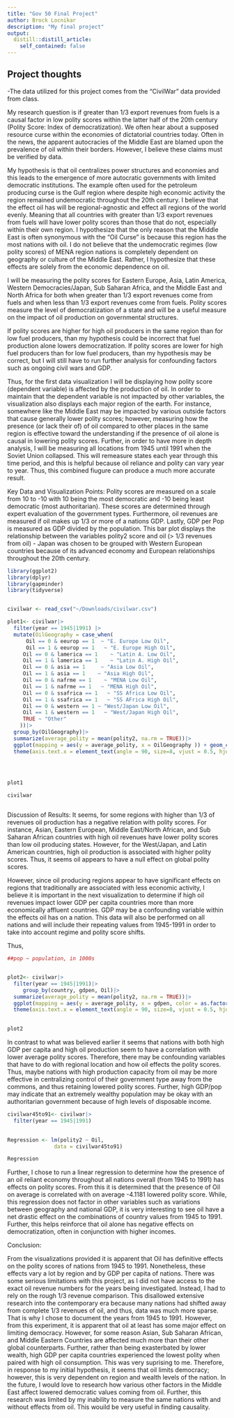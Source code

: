 ```yaml
---
title: "Gov 50 Final Project"
author: Brock Locnikar
description: "My final project"
output:
  distill::distill_article:
    self_contained: false
---
```



## Project thoughts

-The data utilized for this project comes from the "CivilWar" data provided from class.

My research question is if greater than 1/3 export revenues from fuels is a causal factor in low polity scores within the latter half of the 20th century (Polity Score:  Index of democratization). We often hear about a supposed resource curse within the economies of dictatorial countries today. Often in the news, the apparent autocracies of the Middle East are blamed upon the prevalence of oil within their borders. However, I believe these claims must be verified by data. 

My hypothesis is that oil centralizes power structures and economies and this leads to the emergence of more autocratic governments with limited democratic institutions. The example often used for the petroleum producing curse is the Gulf region where despite high economic activity the region remained undemocratic throughout the 20th century. I believe that the effect oil has will be regional-agnostic and effect all regions of the world evenly. Meaning that all countries with greater than 1/3 export revenues from fuels will have lower polity scores than those that do not, especially within their own region. I hypothesize that the only reason that the Middle East is often synonymous with the "Oil Curse" is because this region has the most nations with oil. I do not believe that the undemocratic regimes (low polity scores) of MENA region nations is completely dependent on geography or culture of the Middle East. Rather, I hypothesize that these effects are solely from the economic dependence on oil.


I will be measuring the polity scores for Eastern Europe, Asia, Latin America, Western Democracies/Japan, Sub Saharan Africa, and the Middle East and North Africa for both when greater than 1/3 export revenues come from fuels and when less than 1/3 export revenues come from fuels. Polity scores measure the level of democratization of a state and will be a useful measure on the impact of oil production on governmental structures. 


If polity scores are higher for high oil producers in the same region than for low fuel producers, than my hypothesis could be incorrect that fuel production alone lowers democratization. If polity scores are lower for high fuel producers than for low fuel producers, than my hypothesis may be correct, but I will still have to run further analysis for confounding factors such as ongoing civil wars and GDP.


Thus, for the first data visualization I will be displaying how polity score (dependent variable) is affected by the production of oil. In order to maintain that the dependent variable is not impacted by other variables, the visualization also displays each major region of the earth. For instance, somewhere like the Middle East may be impacted by various outside factors that cause generally lower polity scores; however, measuring how the presence (or lack their of) of oil compared to other places in the same region is effective toward the understanding if the presence of oil alone is causal in lowering polity scores. Further, in order to have more in depth analysis, I will be measuring all locations from 1945 until 1991 when the Soviet Union collapsed. This will remeasure states each year through this time period, and this is helpful because oil reliance and polity can vary year to year. Thus, this combined fiugure can produce a much more accurate result.

Key Data and Visualization Points: Polity scores are measured on a scale from 10 to -10 with 10 being the most democratic and -10 being least democratic (most authoritarian). These scores are determined through expert evaluation of the government types. Furthermore, oil revenues are measured if oil makes up 1/3 or more of a nations GDP. Lastly, GDP per Pop is measured as GDP divided by the population. This bar plot displays the relationship between the variables polity2 score and oil (> 1/3 revenues from oil) - Japan was chosen to be grouped with Western European countries because of its advanced economy and European relationships throughout the 20th century.


```r
library(ggplot2)
library(dplyr)
library(gapminder)
library(tidyverse)


civilwar <- read_csv("~/Downloads/civilwar.csv")

plot1<- civilwar|>
  filter(year == 1945|1991) |>
  mutate(OilGeography = case_when(
      Oil == 0 & eeurop == 1  ~ "E. Europe Low Oil",
      Oil == 1 & eeurop == 1   ~ "E. Europe High Oil",
     Oil == 0 & lamerica == 1    ~ "Latin A. Low Oil",
     Oil == 1 & lamerica == 1    ~ "Latin A. High Oil",
     Oil == 0 & asia == 1     ~ "Asia Low Oil",
     Oil == 1 & asia == 1    ~ "Asia High Oil",
     Oil == 0 & nafrme == 1    ~ "MENA Low Oil",
     Oil == 1 & nafrme == 1   ~ "MENA High Oil",
     Oil == 0 & ssafrica == 1   ~ "SS Africa Low Oil",
     Oil == 1 & ssafrica == 1   ~ "SS AFrica High Oil",
     Oil == 0 & western == 1 ~ "West/Japan Low Oil",
     Oil == 1 & western == 1   ~ "West/Japan High Oil",
     TRUE ~ "Other"
    ))|>
  group_by(OilGeography)|>
  summarize(average_polity = mean(polity2, na.rm = TRUE))|>
  ggplot(mapping = aes(y = average_polity, x = OilGeography )) + geom_col(color = "blue") +
  theme(axis.text.x = element_text(angle = 90, size=8, vjust = 0.5, hjust=1)) + labs(y = "Average Polity Score", 
                                                                             x = "Region and Oil Dependency", title = "Average Polity Score Vs. Oil Revenue By Region", subtitle = "High Oil = Greater 1/3 Revenues From Fuel Exports")



plot1

civilwar



```
Discussion of Results: It seems, for some regions with higher than 1/3 of revenues oil production has a negative relation with polity scores. For instance, Asian, Eastern European, Middle East/North African, and Sub Saharan African countries with high oil revenues have lower polity scores than low oil producing states. However, for the West/Japan, and Latin American countries, high oil production is associated with higher polity scores. Thus, it seems oil appears to have a null effect on global polity scores.

However, since oil producing regions appear to have significant effects on regions that traditionally are associated with less economic activity, I believe it is important in the next visualization to determine if high oil revenues impact lower GDP per capita countries more than more economically affluent countries. GDP may be a confounding variable within the effects oil has on a nation. This data will also be performed on all nations and will include their repeating values from 1945-1991 in order to take into account regime and polity score shifts. 

Thus, 
```r
##pop ~ population, in 1000s


plot2<- civilwar|>
  filter(year == 1945|1991)|>
     group_by(country, gdpen, Oil)|>
  summarize(average_polity = mean(polity2, na.rm = TRUE))|>
  ggplot(mapping = aes(y = average_polity, x = gdpen, color = as.factor(Oil))) + geom_point() + scale_color_manual(values = c("0" ="blue", "1"= "red"))+
  theme(axis.text.x = element_text(angle = 90, size=8, vjust = 0.5, hjust=1)) + labs(y = "Average Polity Score", x = "Countries' GDP/POP Based on PWT 5.6, WDI 2001, and COW Energy Data  ", title = "Relationship Between GDP, Oil and Polity Scores") 
  

plot2

```
In contrast to what was believed earlier it seems that nations with both high GDP per capita and high oil production seem to have a correlation with lower average polity scores. Therefore, there may be confounding variables that have to do with regional location and how oil effects the polity scores. Thus, maybe nations with high production capacity from oil may be more effective in centralizing control of their government type away from the commons, and thus retaining lowered polity scores. Further, high GDP/pop may indicate that an extremely wealthy population may be okay with an authoritarian government because of high levels of disposable income. 




```r
civilwar45to91<- civilwar|>
  filter(year == 1945|1991)
  

Regression <- lm(polity2 ~ Oil,
               data = civilwar45to91)

Regression
```
Further, I chose to run a linear regression to determine how the presence of an oil reliant economy throughout all nations overall (from 1945 to 1991) has effects on polity scores. 
From this it is determined that the presence of Oil on average is correlated with on average -4.1181 lowered polity score. While, this regression does not factor in other variables such as variations between geography and national GDP, it is very interesting to see oil have a net drastic effect on the combinations of country values from 1945 to 1991. Further, this helps reinforce that oil alone has negative effects on democratization, often in conjunction with higher incomes.



Conclusion:

From the visualizations provided it is apparent that Oil has definitive effects on the polity scores of nations from 1945 to 1991. Nonetheless, these effects vary a lot by region and by GDP per capita of nations. There was some serious limitations with this project, as I did not have access to the exact oil revenue numbers for the years being investigated. Instead, I had to rely on the rough 1/3 revenue comparison. This disallowed extensive research into the contemporary era because many nations had shifted away from complete 1/3 revenues of oil, and thus, data was much more sparse. That is why I chose to document the years from 1945 to 1991. However, from this experiment, it is apparent that oil at least has some major effect on limiting democracy. However, for some reason Asian, Sub Saharan African, and Middle Eastern Countries are affected much more than their other global counterparts. Further, rather than being exasterbated by lower wealth, high GDP per capita countries experienced the lowest polity when paired with high oil consumption. This was very suprising to me. Therefore, in response to my initial hypothesis, it seems that oil limits democracy; however, this is very dependent on region and wealth levels of the nation. In the future, I would love to research how various other factors in the Middle East affect lowered democratic values coming from oil. Further, this research was limited by my inability to measure the same nations with and without effects from oil. This wouild be very useful in finding causality.


